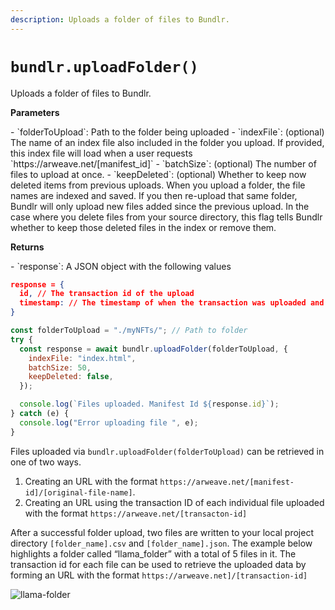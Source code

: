 ```yaml
---
description: Uploads a folder of files to Bundlr.
---
```


# `bundlr.uploadFolder()`

Uploads a folder of files to Bundlr.

**Parameters**

<div className="-mt-5" />- `folderToUpload`: Path to the folder being uploaded -
`indexFile`: (optional) The name of an index file also included in the folder you
upload. If provided, this index file will load when a user requests `https://arweave.net/[manifest_id]`
- `batchSize`: (optional) The number of files to upload at once. - `keepDeleted`:
(optional) Whether to keep now deleted items from previous uploads. When you upload
a folder, the file names are indexed and saved. If you then re-upload that same folder,
Bundlr will only upload new files added since the previous upload. In the case where
you delete files from your source directory, this flag tells Bundlr whether to keep
those deleted files in the index or remove them.

**Returns**

<div className="-mt-5" />- `response`: A JSON object with the following values

```json
response = {
  id, // The transaction id of the upload
  timestamp: // The timestamp of when the transaction was uploaded and verified
}
```

```js
const folderToUpload = "./myNFTs/"; // Path to folder
try {
  const response = await bundlr.uploadFolder(folderToUpload, {
    indexFile: "index.html",
    batchSize: 50,
    keepDeleted: false,
  });

  console.log(`Files uploaded. Manifest Id ${response.id}`);
} catch (e) {
  console.log("Error uploading file ", e);
}
```

Files uploaded via `bundlr.uploadFolder(folderToUpload)` can be retrieved in one of two ways.

1. Creating an URL with the format `https://arweave.net/[manifest-id]/[original-file-name]`.
2. Creating an URL using the transaction ID of each individual file uploaded with the format `https://arweave.net/[transacton-id]`

After a successful folder upload, two files are written to your local project directory `[folder_name].csv` and `[folder_name].json`. The example below highlights a folder called “llama_folder” with a total of 5 files in it. The transaction id for each file can be used to retrieve the uploaded data by forming an URL with the format `https://arweave.net]/[transaction-id]`

![llama-folder](/img/code-assets/llama-folder-manifest.png)
